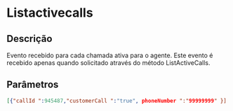 # Listactivecalls

## Descrição

Evento recebido para cada chamada ativa para o agente. Este evento é recebido apenas quando solicitado através do método ListActiveCalls.

## Parâmetros

```json copy
[{"callId ":945487,"customerCall ":"true", phoneNumber ":"99999999" }]
```
